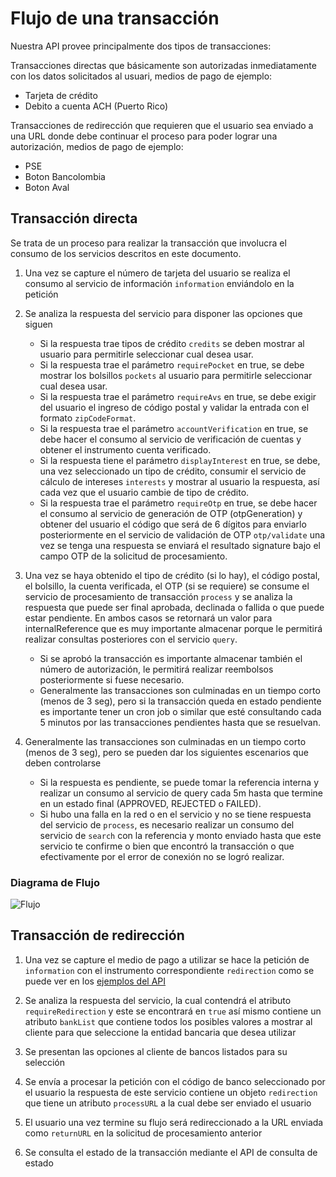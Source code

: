 # Flujo de una transacción

Nuestra API provee principalmente dos tipos de transacciones:

Transacciones directas que básicamente son autorizadas inmediatamente con los datos solicitados al usuari, medios de pago de ejemplo:
* Tarjeta de crédito
* Debito a cuenta ACH (Puerto Rico)

Transacciones de redirección que requieren que el usuario sea enviado a una URL donde debe continuar el proceso para poder lograr una autorización, medios de pago de ejemplo:
* PSE
* Boton Bancolombia
* Boton Aval

## Transacción directa

Se trata de un proceso para realizar la transacción que involucra el consumo de los servicios descritos en este documento.

1. Una vez se capture el número de tarjeta del usuario se realiza el consumo al servicio de información `information` enviándolo en la petición

2. Se analiza la respuesta del servicio para disponer las opciones que siguen
    * Si la respuesta trae tipos de crédito `credits` se deben mostrar al usuario para permitirle seleccionar cual desea usar.
    * Si la respuesta trae el parámetro `requirePocket` en true, se debe mostrar los bolsillos `pockets` al usuario para permitirle seleccionar cual desea usar.
    * Si la respuesta trae el parámetro `requireAvs` en true, se debe exigir del usuario el ingreso de código postal y validar la entrada con el formato `zipCodeFormat`.
    * Si la respuesta trae el parámetro `accountVerification` en true, se debe hacer el consumo al servicio de verificación de cuentas y obtener el instrumento cuenta verificado.
    * Si la respuesta tiene el parámetro `displayInterest` en true, se debe, una vez seleccionado un tipo de crédito, consumir el servicio de cálculo de intereses `interests` y mostrar al usuario la respuesta, así cada vez que el usuario cambie de tipo de crédito.
    * Si la respuesta trae el parámetro `requireOtp` en true, se debe hacer el consumo al servicio de generación de OTP (otpGeneration) y obtener del usuario el código que será de 6 dígitos para enviarlo posteriormente en el servicio de validación de OTP `otp/validate` una vez se tenga una respuesta se enviará el resultado signature bajo el campo OTP de la solicitud de procesamiento.

3. Una vez se haya obtenido el tipo de crédito (si lo hay), el código postal, el bolsillo, la cuenta verificada, el OTP (si se requiere) se consume el servicio de procesamiento de transacción `process` y se analiza la respuesta que puede ser final aprobada, declinada o fallida o que puede estar pendiente. En ambos casos se retornará un valor para internalReference que es muy importante almacenar porque le permitirá realizar consultas posteriores con el servicio `query`.
    * Si se aprobó la transacción es importante almacenar también el número de autorización, le permitirá realizar reembolsos posteriormente si fuese necesario.
    * Generalmente las transacciones son culminadas en un tiempo corto (menos de 3 seg), pero si la transacción queda en estado pendiente es importante tener un cron job o similar que esté consultando cada 5 minutos por las transacciones pendientes hasta que se resuelvan.

4. Generalmente las transacciones son culminadas en un tiempo corto (menos de 3 seg), pero se pueden dar los siguientes escenarios que deben controlarse
    * Si la respuesta es pendiente, se puede tomar la referencia interna y realizar un consumo al servicio de query cada 5m hasta que termine en un estado final (APPROVED, REJECTED o FAILED).
    * Si hubo una falla en la red o en el servicio y no se tiene respuesta del servicio de `process`, es necesario realizar un consumo del servicio de `search` con la referencia y monto enviado hasta que este servicio te confirme o bien que encontró la transacción o que efectivamente por el error de conexión no se logró realizar.

### Diagrama de Flujo

![Flujo](/TransactionFlow.webp)

## Transacción de redirección

1. Una vez se capture el medio de pago a utilizar se hace la petición de `information` con el instrumento correspondiente `redirection` como se puede ver en los [ejemplos del API](api/reference/information#information-request)

2. Se analiza la respuesta del servicio, la cual contendrá el atributo `requireRedirection` y este se encontrará en `true` así mismo contiene un atributo `bankList` que contiene todos los posibles valores a mostrar al cliente para que seleccione la entidad bancaria que desea utilizar

3. Se presentan las opciones al cliente de bancos listados para su selección

4. Se envía a procesar la petición con el código de banco seleccionado por el usuario la respuesta de este servicio contiene un objeto `redirection` que tiene un atributo `processURL` a la cual debe ser enviado el usuario

5. El usuario una vez termine su flujo será redireccionado a la URL enviada como `returnURL` en la solicitud de procesamiento anterior

6. Se consulta el estado de la transacción mediante el API de consulta de estado

